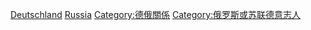 [[Category:歐洲裔俄羅斯人|Deutschland]]
[[Category:德國裔|Russia]]
[[Category:德俄關係|Category:德俄關係]]
[[Category:俄罗斯或苏联德意志人|Category:俄罗斯或苏联德意志人]]